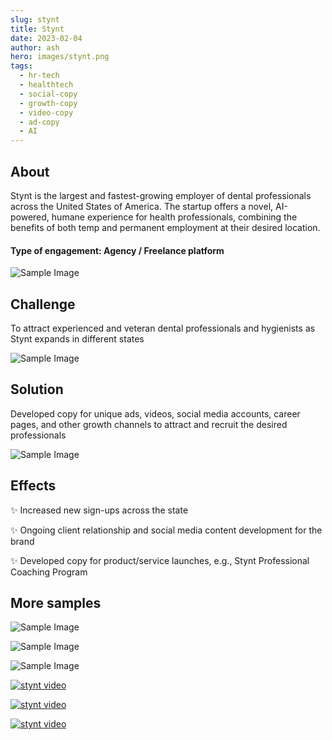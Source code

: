 ```yaml
---
slug: stynt
title: Stynt 
date: 2023-02-04
author: ash
hero: images/stynt.png
tags:
  - hr-tech 
  - healthtech
  - social-copy
  - growth-copy
  - video-copy 
  - ad-copy 
  - AI 
---
```



  

## About

  

Stynt is the largest and fastest-growing employer of dental professionals across the United States of America. The startup offers a novel, AI-powered, humane experience for health professionals, combining the benefits of both temp and permanent employment at their desired location.

  
  

#### Type of engagement: Agency / Freelance platform

  

![Sample Image](/images/600x300.png)

## Challenge

  

To attract experienced and veteran dental professionals and hygienists as Stynt expands in different states

  

![Sample Image](/images/600x300.png)

  

## Solution

  

Developed copy for unique ads, videos, social media accounts, career pages, and other growth channels to attract and recruit the desired professionals

  

![Sample Image](/images/600x300.png)

## Effects

  

✨ Increased new sign-ups across the state

✨ Ongoing client relationship and social media content development for the brand

✨ Developed copy for product/service launches, e.g., Stynt Professional Coaching Program

  

## More samples

  

![Sample Image](/images/600x300.png)

![Sample Image](/images/600x300.png)

![Sample Image](/images/600x300.png)

[![stynt video]({/images/600x300.png})]({https://dms.licdn.com/playlist/C5605AQECZpROX_ZW8A/mp4-640p-30fp-crf28/0/1680977533057?e=2147483647&v=beta&t=tENH1wuTCVwqfiu4jPxlLtQf59BJq32meoLSV2Zwmko})

[![stynt video]({/images/600x300.png})]({https://dms.licdn.com/playlist/D5605AQHk7EoGe7t4vQ/mp4-640p-30fp-crf28/0/1681745398313?e=2147483647&v=beta&t=Hw00rf3CT1C4zNFZG9qbQp_sDx-t9CbhuMWEbYG0oyo})

[![stynt video]({/images/600x300.png})]({https://dms.licdn.com/playlist/D5605AQE8VnWPjDLA4g/mp4-360p-30fp-crf28/0/1680274593857?e=2147483647&v=beta&t=4g04_58AddSna0wcKjS1dR8rAs5q4wRM_26aueOXQSU})

